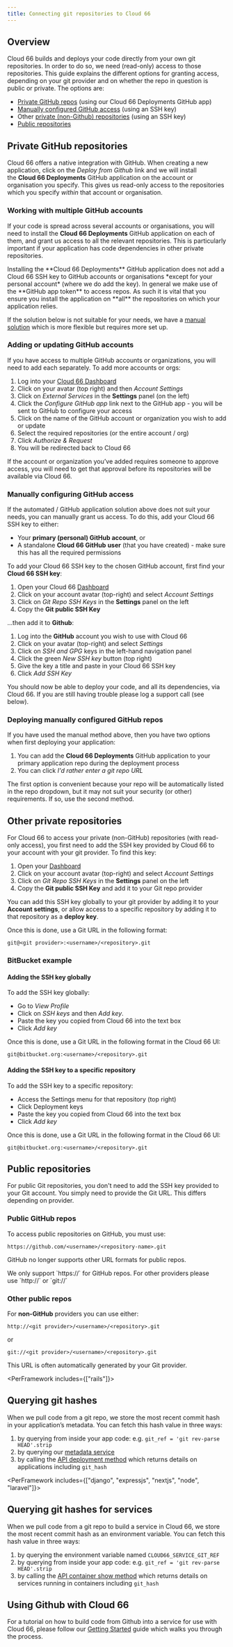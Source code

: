 ```yaml
---
title: Connecting git repositories to Cloud 66
---
```


## Overview

Cloud 66 builds and deploys your code directly from your own git repositories. In order to do so, we need (read-only) access to those repositories. This guide explains the different options for granting access, depending on your git provider and on whether the repo in question is public or private. The options are:

- [Private GitHub repos](#private-github-repositories) (using our Cloud 66 Deployments GitHub app)
- [Manually configured GitHub access](#manually-configuring-github-access) (using an SSH key)
- Other [private (non-Github) repositories](#other-private-repositories) (using an SSH key)
- [Public repositories](#public-repositories)

## Private GitHub repositories

Cloud 66 offers a native integration with GitHub. When creating a new application, click on the *Deploy from Github* link and we will install the **Cloud 66 Deployments** GitHub application on the account or organisation you specify. This gives us read-only access to the repositories which you specify *within* that account or organisation.

### Working with multiple GitHub accounts

If your code is spread across several accounts or organisations, you will need to install the **Cloud 66 Deployments** GitHub application on each of them, and grant us access to all the relevant repositories. This is particularly important if your application has code dependencies in other private repositories. 

<Callout type="info" title="Please install the GitHub app on all your repos">
Installing the **Cloud 66 Deployments** GitHub application does not add a Cloud 66 SSH key to GitHub accounts or organisations *except for your personal account* (where we do add the key). In general we make use of the **GitHub app token** to access repos. As such it is vital that you ensure you install the application on **all** the repositories on which your application relies.
</Callout>

If the solution below is not suitable for your needs, we have a [manual solution](#manually-configuring-github-access) which is more flexible but requires more set up.

### Adding or updating GitHub accounts

If you have access to multiple GitHub accounts or organizations, you will need to add each separately. To add more accounts or orgs:

1. Log into your [Cloud 66 Dashboard](https://app.cloud66.com/)
2. Click on your avatar (top right) and then *Account Settings*
3. Click on *External Services* in the **Settings** panel (on the left)
4. Click the *Configure GitHub app* link next to the GitHub app - you will be sent to GitHub to configure your access
5. Click on the name of the GitHub account or organization you wish to add or update
6. Select the required repositories (or the entire account / org)
7. Click *Authorize & Request* 
8. You will be redirected back to Cloud 66

<Callout type="info" title="Access approval">
If the account or organization you’ve added requires someone to approve access, you will need to get that approval before its repositories will be available via Cloud 66.
</Callout>

### Manually configuring GitHub access

If the automated / GitHub application solution above does not suit your needs, you can manually grant us access. To do this, add your Cloud 66 SSH key to either: 

- Your **primary (personal) GitHub account**, or
- A standalone **Cloud 66 GitHub** **user** (that you have created) - make sure this has all the required permissions

To add your Cloud 66 SSH key to the chosen GitHub account, first find your **Cloud 66 SSH key**:

1. Open your Cloud 66 [Dashboard](https://app.cloud66.com/dashboard)
2. Click on your account avatar (top-right) and select *Account Settings*
3. Click on *Git Repo SSH Keys* in the **Settings** panel on the left
4. Copy the **Git public SSH Key** 

...then add it to **Github**:

1. Log into the **GitHub** account you wish to use with Cloud 66
2. Click on your avatar (top-right) and select *Settings*
3. Click on *SSH and GPG* keys in the left-hand navigation panel
4. Click the green *New SSH key* button (top right)
5. Give the key a title and paste in your Cloud 66 SSH key 
6. Click *Add SSH Key*

You should now be able to deploy your code, and all its dependencies, via Cloud 66. If you are still having trouble please log a support call (see below).

### Deploying manually configured GitHub repos

If you have used the manual method above, then you have two options when first deploying your application:

1. You can add the **Cloud 66 Deployments** GitHub application to your primary application repo during the deployment process
2. You can click *I'd rather enter a git repo URL*

The first option is convenient because your repo will be automatically listed in the repo dropdown, but it may not suit your security (or other) requirements. If so, use the second method.

## Other private repositories

For Cloud 66 to access your private (non-GitHub) repositories (with read-only access), you first need to add the SSH key provided by Cloud 66 to your account with your git provider. To find this key:

1. Open your [Dashboard](https://app.cloud66.com/dashboard)
2. Click on your account avatar (top-right) and select *Account Settings*
3. Click on *Git Repo SSH Keys* in the **Settings** panel on the left
4. Copy the **Git public SSH Key** and add it to your Git repo provider

You can add this SSH key globally to your git provider by adding it to your **Account settings**, or allow access to a specific repository by adding it to that repository as a **deploy key**.

Once this is done, use a Git URL in the following format:

```shell
git@<git provider>:<username>/<repository>.git
```

### BitBucket example

#### Adding the SSH key globally
   
To add the SSH key globally: 

* Go to *View Profile*
* Click on *SSH keys* and then *Add key*. 
* Paste the key you copied from Cloud 66 into the text box
* Click *Add key*

Once this is done, use a Git URL in the following format in the Cloud 66 UI:

```shell
git@bitbucket.org:<username>/<repository>.git
```

#### Adding the SSH key to a specific repository

To add the SSH key to a specific repository: 

* Access the Settings menu for that repository (top right)
* Click Deployment keys 
* Paste the key you copied from Cloud 66 into the text box
* Click *Add key*

Once this is done, use a Git URL in the following format in the Cloud 66 UI:

```shell
git@bitbucket.org:<username>/<repository>.git
```

## Public repositories

For public Git repositories, you don't need to add the SSH key provided to your Git account. You simply need to provide the Git URL. This differs depending on provider.

### Public GitHub repos

To access public repositories on GitHub, you must use:

```shell
https://github.com/<username>/<repository-name>.git
```

GitHub no longer supports other URL formats for public repos.

<Callout type="warning" title="URL formats">
 We only support `https://` for GitHub repos. For other providers please use `http://` or `git://` 
</Callout>

### Other public repos

For **non-GitHub** providers you can use either:

```shell
http://<git provider>/<username>/<repository>.git
```

or   

```shell
git://<git provider>/<username>/<repository>.git
```

This URL is often automatically generated by your Git provider.

<PerFramework includes={["rails"]}>
## Querying git hashes

When we pull code from a git repo, we store the most recent commit hash in your application’s metadata. You can fetch this hash value in three ways:

1. by querying from inside your app code: e.g. `git_ref = 'git rev-parse HEAD'.strip`
2. by querying our [metadata service](/docs/servers/querying-server-metadata)
3. by calling the [API deployment method](https://developers.cloud66.com#deployment) which returns details on applications including `git_hash`
</PerFramework>

<PerFramework includes={["django", "expressjs", "nextjs", "node", "laravel"]}>
## Querying git hashes for services

When we pull code from a git repo to build a service in Cloud 66, we store the most recent commit hash as an environment variable. You can fetch this hash value in three ways:

1. by querying the environment variable named `CLOUD66_SERVICE_GIT_REF`
2. by querying from inside your app code: e.g. `git_ref = 'git rev-parse HEAD'.strip`
3. by calling the [API container show method](https://developers.cloud66.com#container-show) which returns details on services running in containers including `git_hash`

## Using Github with Cloud 66

For a tutorial on how to build code from Github into a service for use with Cloud 66, please follow our [Getting Started](/docs/getting-started/deploy-your-first-app) guide which walks you through the process.

</PerFramework>